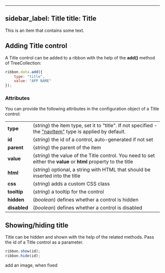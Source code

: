  ---
sidebar_label: Title
title: Title
---          

This is an item that contains some text.


## Adding Title control

A Title control can be added to a ribbon with the help of the <strong>add()</strong> method of TreeCollection:

~~~js
ribbon.data.add({
    type: "title",
	value: "APP NAME"
});
~~~

### Attributes

You can provide the following attributes in the configuration object of a Title control:

<table class="webixdoc_links">
	<tbody>
        <tr>
			<td class="webixdoc_links0"><b>type</b></td>
			<td>(<i>string</i>) the item type, set it to "title". If not specified - the <a href="https://docs.dhtmlx.com/suite/ribbon__navitem.html">"navItem"</a> type is applied by default.</td>
		</tr>
        <tr>
			<td class="webixdoc_links0"><b>id</b></td>
			<td>(<i>string</i>) the id of a control, auto-generated if not set</td>
		</tr>
         <tr>
			<td class="webixdoc_links0"><b>parent</b></td>
			<td>(<i>string</i>) the parent of the item</td>
		</tr>
		<tr>
			<td class="webixdoc_links0"><b>value</b></td>
			<td>(<i>string</i>) the value of the Title control. You need to set either the <b>value</b> or <b>html</b> property to the title</td>
		</tr>
        <tr>
			<td class="webixdoc_links0"><b>html</b></td>
			<td>(<i>string</i>) optional, a string with HTML that should be inserted into the title</td>
		</tr>
        <tr>
			<td class="webixdoc_links0"><b>css</b></td>
			<td>(<i>string</i>) adds a custom CSS class</td>
		</tr>
		<tr>
			<td class="webixdoc_links0"><b>tooltip</b></td>
			<td>(<i>string</i>) a tooltip for the control</td>
		</tr>
        <tr>
			<td class="webixdoc_links0"><b>hidden</b></td>
			<td>(<i>boolean</i>) defines whether a control is hidden</td>
		</tr>
		<tr>
			<td class="webixdoc_links0"><b>disabled</b></td>
			<td>(<i>boolean</i>) defines whether a control is disabled</td>
		</tr>
    </tbody>
</table>


## Showing/hiding title

Title can be hidden and shown with the help of the related methods. Pass the id of a Title control as a parameter.

~~~js
ribbon.show(id);
ribbon.hide(id);
~~~




add an image, when fixed 
